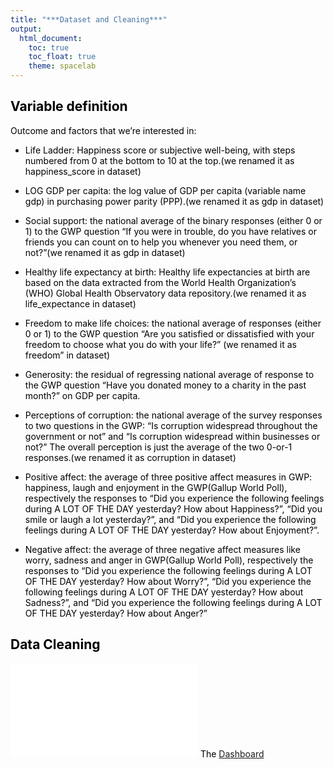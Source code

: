 ```yaml
---
title: "***Dataset and Cleaning***"
output: 
  html_document:
    toc: true
    toc_float: true
    theme: spacelab
---
```

<style type = "text/css">

body{ /* Normal */
    font-size: 14px;
    color: black;
}
h1.title {
font-size: 38px;
color: darkred;
}
</style>

## Variable definition
Outcome and factors that we’re interested in: 

* Life Ladder: Happiness score or subjective well-being, with steps numbered from 0 at the bottom to 10 at the top.(we renamed it as happiness_score in dataset)

* LOG GDP per capita: the log value of GDP per capita (variable name gdp) in purchasing power parity (PPP).(we renamed it as gdp in dataset)

* Social support: the national average of the binary responses (either 0 or 1) to the GWP question “If you were in trouble, do you have relatives or friends you can count on to help you whenever you need them, or not?”(we renamed it as gdp in dataset)

* Healthy life expectancy at birth: Healthy life expectancies at birth are based on the data extracted from the World Health Organization’s (WHO) Global Health Observatory data repository.(we renamed it as life_expectance in dataset)

* Freedom to make life choices: the national average of responses (either 0 or 1) to the GWP question “Are you satisfied or dissatisfied with your freedom to choose what you do with your life?” (we renamed it as freedom" in dataset)

* Generosity: the residual of regressing national average of response to the GWP question “Have you donated money to a charity in the past month?” on GDP per capita.

* Perceptions of corruption: the national average of the survey responses to two questions in the GWP: “Is corruption widespread throughout the government or not” and “Is corruption widespread within businesses or not?” The overall perception is just the average of the two 0-or-1 responses.(we renamed it as corruption in dataset)

* Positive affect: the average of three positive affect measures in GWP: happiness, laugh and enjoyment in the GWP(Gallup World Poll), respectively the responses to
“Did you experience the following feelings during A LOT OF THE DAY yesterday? How about Happiness?”, “Did you smile or laugh a lot yesterday?”,
and “Did you experience the following feelings during A LOT OF THE DAY
yesterday? How about Enjoyment?”.

* Negative affect: the average of three negative affect measures like worry, sadness and anger in GWP(Gallup World Poll), respectively the responses to “Did
you experience the following feelings during A LOT OF THE DAY yesterday?
How about Worry?”, “Did you experience the following feelings during A LOT
OF THE DAY yesterday? How about Sadness?”, and “Did you experience the
following feelings during A LOT OF THE DAY yesterday? How about Anger?”

## Data Cleaning
![](global_animation_plot.html)
The [Dashboard](flex_dashboard.html) 
